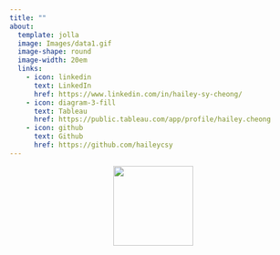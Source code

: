 ```yaml
---
title: ""
about:
  template: jolla
  image: Images/data1.gif
  image-shape: round
  image-width: 20em
  links: 
    - icon: linkedin
      text: LinkedIn
      href: https://www.linkedin.com/in/hailey-sy-cheong/
    - icon: diagram-3-fill
      text: Tableau
      href: https://public.tableau.com/app/profile/hailey.cheong
    - icon: github
      text: Github
      href: https://github.com/haileycsy
---
```

![](Images/Name_Logo3.png){height=140px style="display: block; margin: 0 auto;"}